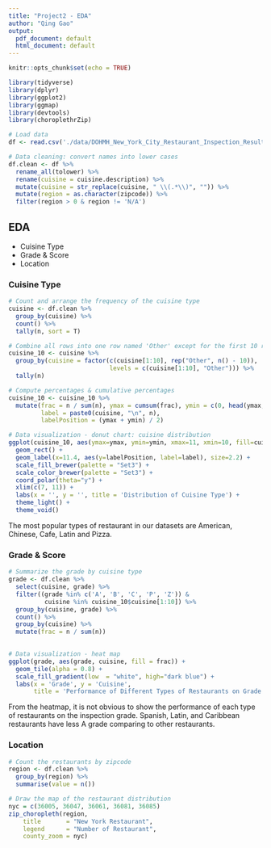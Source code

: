 ```yaml
---
title: "Project2 - EDA"
author: "Qing Gao"
output:
  pdf_document: default
  html_document: default
---
```


```r
knitr::opts_chunk$set(echo = TRUE)

library(tidyverse)
library(dplyr)
library(ggplot2)
library(ggmap)
library(devtools)
library(choroplethrZip)

```


```r
# Load data
df <- read.csv('./data/DOHMH_New_York_City_Restaurant_Inspection_Results.csv')
```

```r
# Data cleaning: convert names into lower cases
df.clean <- df %>% 
  rename_all(tolower) %>%
  rename(cuisine = cuisine.description) %>%
  mutate(cuisine = str_replace(cuisine, " \\(.*\\)", "")) %>%
  mutate(region = as.character(zipcode)) %>%
  filter(region > 0 & region != 'N/A')


```

## EDA
- Cuisine Type
- Grade & Score
- Location

### Cuisine Type
```r
# Count and arrange the frequency of the cuisine type
cuisine <- df.clean %>%
  group_by(cuisine) %>%
  count() %>%
  tally(n, sort = T)

# Combine all rows into one row named 'Other' except for the first 10 rows,
cuisine_10 <- cuisine %>%
  group_by(cuisine = factor(c(cuisine[1:10], rep("Other", n() - 10)),
                            levels = c(cuisine[1:10], "Other"))) %>%
  tally(n)

# Compute percentages & cumulative percentages
cuisine_10 <- cuisine_10 %>%
  mutate(frac = n / sum(n), ymax = cumsum(frac), ymin = c(0, head(ymax, n=-1)),
         label = paste0(cuisine, "\n", n),
         labelPosition = (ymax + ymin) / 2)

# Data visualization - donut chart: cuisine distribution
ggplot(cuisine_10, aes(ymax=ymax, ymin=ymin, xmax=11, xmin=10, fill=cuisine)) +
  geom_rect() +
  geom_label(x=11.4, aes(y=labelPosition, label=label), size=2.2) +
  scale_fill_brewer(palette = "Set3") +
  scale_color_brewer(palette = "Set3") +
  coord_polar(theta="y") +
  xlim(c(7, 11)) +
  labs(x = '', y = '', title = 'Distribution of Cuisine Type') +
  theme_light() +
  theme_void()  
```

The most popular types of restaurant in our datasets are American, Chinese, Cafe, Latin and Pizza.


### Grade & Score
```r
# Summarize the grade by cuisine type
grade <- df.clean %>%
  select(cuisine, grade) %>%
  filter((grade %in% c('A', 'B', 'C', 'P', 'Z')) &
          cuisine %in% cuisine_10$cuisine[1:10]) %>%
  group_by(cuisine, grade) %>%
  count() %>%
  group_by(cuisine) %>%
  mutate(frac = n / sum(n))
  

# Data visualization - heat map
ggplot(grade, aes(grade, cuisine, fill = frac)) +
  geom_tile(alpha = 0.8) +
  scale_fill_gradient(low  = "white", high="dark blue") +
  labs(x = 'Grade', y = 'Cuisine',
       title = 'Performance of Different Types of Restaurants on Grade')

```

From the heatmap, it is not obvious to show the performance of each type of restaurants on the inspection grade. Spanish, Latin, and Caribbean restaurants have less A grade comparing to other restaurants. 


### Location
```r
# Count the restaurants by zipcode
region <- df.clean %>%
  group_by(region) %>%
  summarise(value = n())

# Draw the map of the restaurant distribution
nyc = c(36005, 36047, 36061, 36081, 36085)
zip_choropleth(region,
    title       = "New York Restaurant",
    legend      = "Number of Restaurant",
    county_zoom = nyc)

```



